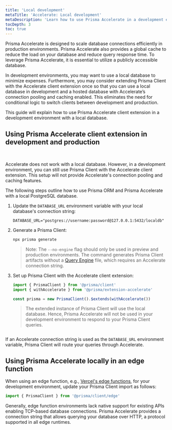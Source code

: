 ```yaml
---
title: 'Local development'
metaTitle: 'Accelerate: Local development'
metaDescription: 'Learn how to use Prisma Accelerate in a development environment.'
tocDepth: 3
toc: true
---
```


<TopBlock>

Prisma Accelerate is designed to scale database connections efficiently in production environments. Prisma Accelerate also provides a global cache to reduce the load on your database and reduce query response time. To leverage Prisma Accelerate, it is essential to utilize a publicly accessible database.

In development environments, you may want to use a local database to minimize expenses. Furthermore, you may consider extending Prisma Client with the Accelerate client extension once so that you can use a local database in development and a hosted database with Accelerate’s connection pooling and caching enabled. This eliminates the need for conditional logic to switch clients between development and production.

This guide will explain how to use Prisma Accelerate client extension in a development environment with a local database.

</TopBlock>

## Using Prisma Accelerate client extension in development and production

<br />
<img src="images/accelerate-in-dev.png" alt="" />

Accelerate does not work with a local database. However, in a development environment, you can still use Prisma Client with the Accelerate client extension. This setup will not provide Accelerate's connection pooling and caching features.

The following steps outline how to use Prisma ORM and Prisma Accelerate with a local PostgreSQL database.

1. Update the `DATABASE_URL` environment variable with your local database's connection string:

   ```.env
   DATABASE_URL="postgres://username:password@127.0.0.1:5432/localdb"
   ```

2. Generate a Prisma Client:

   ```bash
   npx prisma generate
   ```

   > Note: The `--no-engine` flag should only be used in preview and production environments. The command generates Prisma Client artifacts without a [Query Engine](/concepts/components/prisma-engines) file, which requires an Accelerate connection string.

3. Set up Prisma Client with the Accelerate client extension:

   ```typescript
   import { PrismaClient } from '@prisma/client'
   import { withAccelerate } from '@prisma/extension-accelerate'

   const prisma = new PrismaClient().$extends(withAccelerate())
   ```

   > The extended instance of Prisma Client will use the local database. Hence, Prisma Accelerate will not be used in your development environment to respond to your Prisma Client queries.

<img src="images/accelerate-in-prod.png" alt="" />

If an Accelerate connection string is used as the `DATABASE_URL` environment variable, Prisma Client will route your queries through Accelerate.

## Using Prisma Accelerate locally in an edge function

When using an edge function, e.g., [Vercel's edge functions](https://vercel.com/docs/functions/edge-functions), for your development environment, update your Prisma Client import as follows:

```typescript
import { PrismaClient } from '@prisma/client/edge'
```

Generally, edge function environments lack native support for existing APIs enabling TCP-based database connections. Prisma Accelerate provides a connection string that allows querying your database over HTTP, a protocol supported in all edge runtimes.
